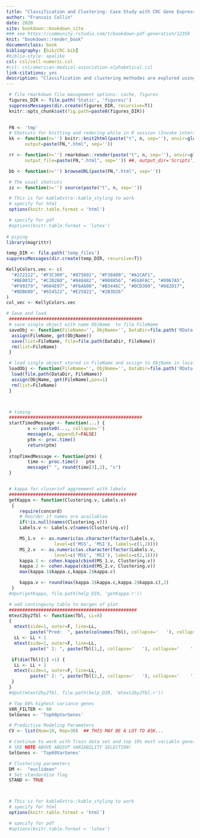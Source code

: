 ```yaml
--- 
title: "Classification and Clustering: Case Study with CRC Gene Expression Data"
author: "Francois Collin"
date: 2020
site: bookdown::bookdown_site
### see https://community.rstudio.com/t/bookdown-pdf-generation/12359
knit: "bookdown::render_book"
documentclass: book
bibliography: [bib/CRC.bib]
#biblio-style: apalike
csl: csl/cell-numeric.csl
#csl: csl/american-medical-association-alphabetical.csl
link-citations: yes
description: "Classification and clustering methodes are explored using colorectal data from GEO website"
---
```



<!-- ONLY THIS FILE SHOULD HAVE YAML -->

<!-- THIS FILE DOESN'T HAVE TO HAVE ANY CONTENT ... -->
 

<style>

.watermark {
  opacity: 0.2;
  position: fixed;
  top: 50%;
  left: 50%;
  font-size: 500%;
  color: #00407d;
}

</style>

<!-- THIS DIDN'T DO ANYTHING
<div class="watermark">DRAFT</div>
-->

```r
 # file rmarkdown file management options: cache, figures
 figures_DIR <- file.path('Static', 'figures/')
 suppressMessages(dir.create(figures_DIR, recursive=T))
 knitr::opts_chunk$set(fig.path=paste0(figures_DIR))
 

 FN <- 'tmp'
 # Shotcuts for knitting and redering while in R session (Invoke interactive R from R/Scripts folder)
 kk <- function(n='') knitr::knit2html(paste("t", n, sep=''), envir=globalenv(),
       output=paste(FN,".html", sep=''))

 rr <- function(n='') rmarkdown::render(paste("t", n, sep=''), envir=globalenv(),
       output_file=paste(FN,".html", sep='')) ##, output_dir='Scripts')

 bb <- function(n='') browseURL(paste(FN,".html", sep=''))

 # The usual shotcuts
 zz <- function(n='') source(paste("t", n, sep=''))

 # This is for kableExtra::kable_styling to work
 # specify for html
 options(knitr.table.format = 'html')

 # specify for pdf
 #options(knitr.table.format = 'latex')
  
# piping
library(magrittr)

temp_DIR <- file.path('temp_files')
suppressMessages(dir.create(temp_DIR, recursive=T))

```

```r

KellyColors.vec <- c(
  "#222222", "#F3C300", "#875692", "#F38400", "#A1CAF1",
  "#BE0032", "#C2B280", "#848482", "#008856", "#E68FAC", "#0067A5",
  "#F99379", "#604E97", "#F6A600", "#B3446C", "#DCD300", "#882D17",
  "#8DB600", "#654522", "#E25822", "#2B3D26"
)
col_vec <- KellyColors.vec

# Save and load
 ##################################################
 # save single object with name ObjName  to file FileName
 saveObj <- function(FileName='', ObjName='', DataDir=file.path('RData')){
  assign(FileName, get(ObjName))
  save(list=FileName, file=file.path(DataDir, FileName))
  rm(list=FileName)
 }

 # load single object stored in FileName and assign to ObjName in local env
 loadObj <- function(FileName='', ObjName='', DataDir=file.path('RData')){
  load(file.path(DataDir, FileName))
  assign(ObjName, get(FileName),pos=1)
  rm(list=FileName)
 }



 # timing
 ##################################################
 startTimedMessage <- function(...) {
        x <- paste0(..., collapse='')
        message(x, appendLF=FALSE)
        ptm <- proc.time()
        return(ptm)
 }
 stopTimedMessage <- function(ptm) {
        time <- proc.time() - ptm
        message(" ", round(time[3],2), "s")
 }


 # kappa for cluserinf aggreement with labels
 ################################################
 getKappa <- function(Clustering.v, Labels.v)
  {
     require(concord)
     # Reorder if names are availableo
     if(!is.null(names(Clustering.v)))
     Labels.v <- Labels.v[names(Clustering.v)]

     MS_1.v  <- as.numeric(as.character(factor(Labels.v,
                  level=c('MSS', 'MSI'), labels=c(1,2))))
     MS_2.v  <- as.numeric(as.character(factor(Labels.v,
                  level=c('MSS', 'MSI'), labels=c(2,1))))
     kappa.1 <- cohen.kappa(cbind(MS_1.v, Clustering.v))
     kappa.2 <- cohen.kappa(cbind(MS_2.v, Clustering.v))
     max(kappa.1$kappa.c,kappa.2$kappa.c)

     kappa.v <- round(max(kappa.1$kappa.c,kappa.2$kappa.c),2)
  }
 #dput(getKappa, file.path(help_DIR, 'getKappa.r'))

 # add contingecny table to margen of plot
 ################################################
 mtext2by2Tbl <- function(Tbl, LL=8)
 {
   mtext(side=1, outer=F, line=LL,
         paste("Pred:  ", paste(colnames(Tbl), collapse='   '), collapse='    '))
   LL <- LL + 1
   mtext(side=1, outer=F, line=LL,
         paste(" 1: ", paste(Tbl[1,], collapse='   '), collapse='    '))

  if(dim(Tbl)[1] >1) {
   LL <- LL + 1
   mtext(side=1, outer=F, line=LL,
         paste(" 2: ", paste(Tbl[2,], collapse='   '), collapse='    '))
  }
 }
 #dput(mtext2by2Tbl, file.path(help_DIR, 'mtext2by2Tbl.r'))

```


<!-- NOT SURE WHAT IS THE BEST PLACE TO PUT THIS -->

```r


 # Top 60% highest variance genes
 VAR_FILTER <- 60
 SelGenes <- 'Top60pVarGenes'

 # Predictive Modeling Parameters
 CV <- list(Num=10, Rep=30)  ## THIS MAY BE A LOT TO ASK...

 # Continue to work with Train data set and top 10% most variable genes
 # SEE NOTE ABOVE ABOIUT VARIABILITY SELECTION!
 SelGenes <- 'Top60VarGenes'

 # Clustering parameters
 DM <-  "euclidean"
 # Set standardize flag
 STAND <- TRUE



 # This is for kableExtra::kable_styling to work
 # specify for html
 options(knitr.table.format = 'html')

 # specify for pdf
 #options(knitr.table.format = 'latex')



```

